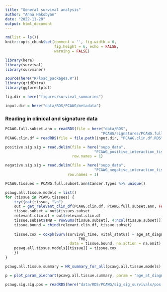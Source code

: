 ```yaml
---
title: "General survival analysis"
author: "Anna Hakobyan"
date: "2022-11-20"
output: html_document
---
```


```r
rm(list = ls())
knitr::opts_chunk$set(comment = '', fig.width = 6, 
                      fig.height = 6, echo = FALSE, 
                      warning = FALSE)
```


```r
library(here)
library(survival)
library(survminer)

source(here("R/load_packages.R"))
library(gridExtra)
library(ggforestplot)

fig.dir = here("figures/survival_summaries")

input.dir = here("data/RDS/PCAWG/metadata")
```

### Reading in clinical and signature data

```r
PCAWG.full.subset.ann = readRDS(file = here("data/RDS",
                                           "PCAWG/signatures/PCAWG.full.subset.ann.RDS"))   
PCAWG.clin.df = readRDS(file = file.path(input.dir, "PCAWG.clin.df.RDS") )

positive.sig.sig = read.delim(file = here("supp_data", 
                                        "PCAWG_positive_interaction_tissue_summaries.tsv"),
                              row.names = 1)

negative.sig.sig = read.delim(file = here("supp_data", 
                                        "PCAWG_negative_interaction_tissue_summaries.tsv"),
                            row.names = 1)

PCAWG.tissues = PCAWG.full.subset.ann$Cancer.Types %>% unique()
```


```r
pcawg.all.tissue.models = list()
for (tissue in PCAWG.tissues) {
    try({cat(tissue, "\n")
    out = get_relevant_clin_df(PCAWG.clin.df, PCAWG.full.subset.ann, FALSE, tissue)
    tissue.subset = out$tissues.subset
    relevant.clin.df = out$relevant.clin.df
    tissue.subset$TMB = rowSums(tissue.subset[, 4:ncol(tissue.subset)])
    tissue.bound = cbind(relevant.clin.df, tissue.subset)
    
    tissue.cox = coxph(Surv(survival_time, vital_status) ~ age_at_diagnosis + 
                                 TMB, 
                             data = tissue.bound, na.action = na.omit)
    pcawg.all.tissue.models[[tissue]] = tissue.cox
    })
}
```

```r
pcawg.all.tissue.summary = HR_summary_for_all(pcawg.all.tissue.models)
```

```r
p = plot_param_piechart(pcawg.all.tissue.summary, param = "age_at_diagnosis")
```


```r
pcawg.sig.sig.pos = readRDS(here("data/RDS/PCAWG/sig_sig_survivals/pos.coxlist.totmut.nonbinary.RDS"))
```

